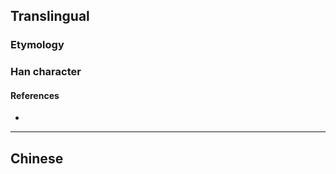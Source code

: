 {{also|習}}
{{character info/new}}
<!-- may be replaced by zh-forms -->
==Translingual==
{{stroke order|strokes=3}}
{{stroke order|type=animate}}

===Etymology===
{{Han simp|f2=羽|t2=习|f=白|t=&nbsp;}}

===Han character===
{{Han char|rn=15|rad=冫|as=01|sn=3|four=|canj=SIM|ids=⿹𠃌冫}}

====References====
* {{Han ref|kx=0084.051|hdz=10051.030|uh=4E60|ud=20064}}

----

==Chinese==
{{zh-see|習}}